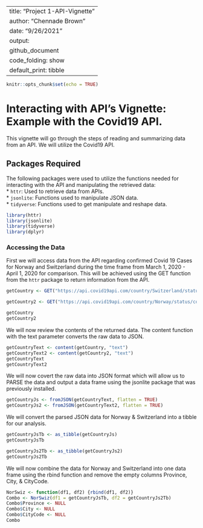 ---
title: "Project 1-API-Vignette"
author: "Chennade Brown"
date: "9/26/2021"
output:
  github_document
    code_folding: show
    default_print: tibble
--

```r
knitr::opts_chunk$set(echo = TRUE)
```

# Interacting with API's Vignette: Example with the Covid19 API.
This vignette will go through the steps of reading and summarizing data from an API. We will utilize the Covid19 API.

## Packages Required 
The following packages were used to utilize the functions needed for interacting with the API and manipulating the retrieved data:  
* `httr`: Used to retrieve data from APIs.   
* `jsonlite`: Functions used to manipulate JSON data.  
* `tidyverse`: Functions used to get manipulate and reshape data.  

```r
library(httr)
library(jsonlite)
library(tidyverse)
library(dplyr)
```

### Accessing the Data
First we will access data from the API regarding confirmed Covid 19 Cases for Norway and Switzerland during the time frame from March 1, 2020 - April 1, 2020 for comparison.  This will be achieved using the GET function from the `httr` package to return information from the API.
```r
getCountry <- GET("https://api.covid19api.com/country/Switzerland/status/confirmed?from=2020-03-01T00:00:00Z&to=2020-04-01T00:00:00Z")

getCountry2 <- GET("https://api.covid19api.com/country/Norway/status/confirmed?from=2020-03-01T00:00:00Z&to=2020-04-01T00:00:00Z")

getCountry
getCountry2
```

We will now review the contents of the returned data. The content function with the text parameter converts the raw data to JSON.
```r
getCountryText <- content(getCountry, "text")
getCountryText2 <- content(getCountry2, "text")
getCountryText
getCountryText2
```

We will now covert the raw data into JSON format which will allow us to PARSE the data and output a data frame using the jsonlite package that was previously installed.
```r
getCountryJs <- fromJSON(getCountryText, flatten = TRUE)
getCountryJs2 <- fromJSON(getCountryText2, flatten = TRUE)
```

We will convert the parsed JSON data for Norway & Switzerland into a tibble for our analysis.
```r
getCountryJsTb <- as_tibble(getCountryJs)
getCountryJsTb
```

```r
getCountryJs2Tb <- as_tibble(getCountryJs2)
getCountryJs2Tb
```

We will now combine the data for Norway and Switzerland into one data frame using the rbind function and remove the empty columns Province, City, & CityCode.
```r
NorSwiz <- function(df1, df2) {rbind(df1, df2)}
Combo <- NorSwiz(df1 = getCountryJsTb, df2 = getCountryJs2Tb)
Combo$Province <- NULL
Combo$City <- NULL
Combo$CityCode <- NULL
Combo
```